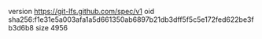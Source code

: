 version https://git-lfs.github.com/spec/v1
oid sha256:f1e31e5a003afa1a5d661350ab6897b21db3dff5f5c5e172fed622be3fb3d6b8
size 4956
